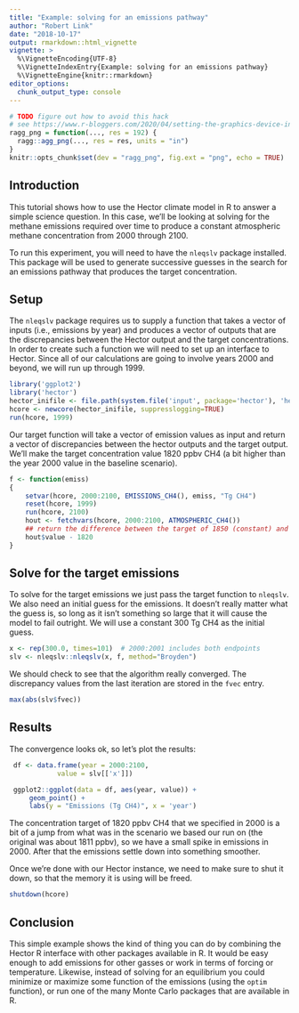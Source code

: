 ```yaml
---
title: "Example: solving for an emissions pathway"
author: "Robert Link"
date: "2018-10-17"
output: rmarkdown::html_vignette
vignette: >
  %\VignetteEncoding{UTF-8}
  %\VignetteIndexEntry{Example: solving for an emissions pathway}
  %\VignetteEngine{knitr::rmarkdown}
editor_options: 
  chunk_output_type: console
---
```



```r
# TODO figure out how to avoid this hack
# see https://www.r-bloggers.com/2020/04/setting-the-graphics-device-in-a-rmarkdown-document/
ragg_png = function(..., res = 192) {
  ragg::agg_png(..., res = res, units = "in")
}
knitr::opts_chunk$set(dev = "ragg_png", fig.ext = "png", echo = TRUE)
```

## Introduction

This tutorial shows how to use the Hector climate model in R to answer a simple science 
question.  In this case, we'll be looking at solving for the methane emissions required 
over time to produce a constant atmospheric methane concentration from 2000 through 2100.

To run this experiment, you will need to have the `nleqslv` package installed.  This package
will be used to generate successive guesses in the search for an emissions pathway that produces
the target concentration.

## Setup

The `nleqslv` package requires us to supply a function that takes a vector of inputs (i.e., 
emissions by year) and produces a vector of outputs that are the discrepancies between the 
Hector output and the target concentrations.  In order to create such a function we will need to 
set up an interface to Hector.  Since all of our calculations are going to involve years 2000
and beyond, we will run up through 1999.

```r
library('ggplot2')
library('hector')
hector_inifile <- file.path(system.file('input', package='hector'), 'hector_rcp60.ini')
hcore <- newcore(hector_inifile, suppresslogging=TRUE)
run(hcore, 1999)
```

Our target function will take a vector of emission values as input and return a vector of 
discrepancies between the hector outputs and the target output.  We'll make the target concentration
value 1820 ppbv CH4 (a bit higher than the year 2000 value in the baseline scenario).

```r
f <- function(emiss)
{
    setvar(hcore, 2000:2100, EMISSIONS_CH4(), emiss, "Tg CH4")
    reset(hcore, 1999)
    run(hcore, 2100)
    hout <- fetchvars(hcore, 2000:2100, ATMOSPHERIC_CH4())
    ## return the difference between the target of 1850 (constant) and the actual
    hout$value - 1820
}
```

## Solve for the target emissions

To solve for the target emissions we just pass the target function to `nleqslv`.  We also need an initial guess
for the emissions.  It doesn't really matter what the guess is, so long as it isn't something so large that it 
will cause the model to fail outright.  We will use a constant 300 Tg CH4 as the initial guess.

```r
x <- rep(300.0, times=101)  # 2000:2001 includes both endpoints
slv <- nleqslv::nleqslv(x, f, method="Broyden")
```

We should check to see that the algorithm really converged.  The discrepancy values from the last iteration
are stored in the `fvec` entry.
```r
max(abs(slv$fvec))
```

## Results

The convergence looks ok, so let's plot the results:

```r
 df <- data.frame(year = 2000:2100,
            value = slv[['x']])

 ggplot2::ggplot(data = df, aes(year, value)) +
     geom_point() +
     labs(y = "Emissions (Tg CH4)", x = 'year')
```

The concentration target of 1820 ppbv CH4 that we specified in 2000 is a bit of a jump from what was in the 
scenario we based our run on (the original was about 1811 ppbv), so we have a small spike in emissions in 2000.  After
that the emissions settle down into something smoother.

Once we're done with our Hector instance, we need to make sure to shut it down, so that the memory it is using 
will be freed.
```r
shutdown(hcore)
```

## Conclusion

This simple example shows the kind of thing you can do by combining the Hector R interface with other packages
available in R.  It would be easy enough to add emissions for other gasses or work in terms of forcing or temperature.
Likewise, instead of solving for an equilibrium you could minimize or maximize some function of the emissions (using the
`optim` function), or run one of the many Monte Carlo packages that are available in R.
